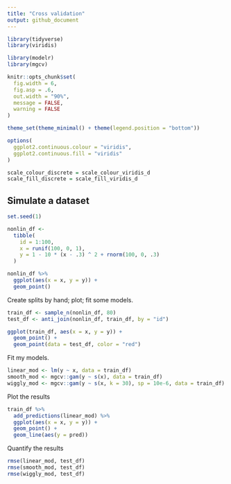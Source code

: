 ```yaml
---
title: "Cross validation"
output: github_document
---
```


```r
library(tidyverse)
library(viridis)

library(modelr)
library(mgcv)

knitr::opts_chunk$set(
  fig.width = 6,
  fig.asp = .6,
  out.width = "90%",
  message = FALSE,
  warning = FALSE
)

theme_set(theme_minimal() + theme(legend.position = "bottom"))

options(
  ggplot2.continuous.colour = "viridis",
  ggplot2.continuous.fill = "viridis"
)

scale_colour_discrete = scale_colour_viridis_d
scale_fill_discrete = scale_fill_viridis_d
```


## Simulate a dataset

```r
set.seed(1)

nonlin_df <-  
  tibble(
    id = 1:100,
    x = runif(100, 0, 1),
    y = 1 - 10 * (x - .3) ^ 2 + rnorm(100, 0, .3)
  )

nonlin_df %>% 
  ggplot(aes(x = x, y = y)) + 
  geom_point()
```

Create splits by hand; plot; fit some models.

```r
train_df <- sample_n(nonlin_df, 80)
test_df <- anti_join(nonlin_df, train_df, by = "id")

ggplot(train_df, aes(x = x, y = y)) + 
  geom_point() + 
  geom_point(data = test_df, color = "red")
```

Fit my models.

```r
linear_mod <- lm(y ~ x, data = train_df)
smooth_mod <- mgcv::gam(y ~ s(x), data = train_df)
wiggly_mod <- mgcv::gam(y ~ s(x, k = 30), sp = 10e-6, data = train_df)
```

Plot the results

```r
train_df %>% 
  add_predictions(linear_mod) %>% 
  ggplot(aes(x = x, y = y)) + 
  geom_point() + 
  geom_line(aes(y = pred))
```

Quantify the results

```r
rmse(linear_mod, test_df)
rmse(smooth_mod, test_df)
rmse(wiggly_mod, test_df)
```


